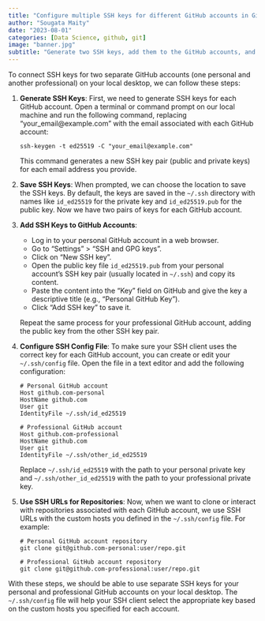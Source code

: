 ```yaml
---
title: "Configure multiple SSH keys for different GitHub accounts in Git."
author: "Sougata Maity"
date: "2023-08-01"
categories: [Data Science, github, git]
image: "banner.jpg"
subtitle: "Generate two SSH keys, add them to the GitHub accounts, and set up `~/.ssh/config` to associate each key with the corresponding account."
---
```



To connect SSH keys for two separate GitHub accounts (one personal and another professional) on your local desktop, we can follow these steps:

1. **Generate SSH Keys**: First, we need to generate SSH keys for each GitHub account. Open a terminal or command prompt on our local machine and run the following command, replacing "your_email@example.com" with the email associated with each GitHub account:
   ```
   ssh-keygen -t ed25519 -C "your_email@example.com"
   ```

   This command generates a new SSH key pair (public and private keys) for each email address you provide.

2. **Save SSH Keys**: When prompted, we can choose the location to save the SSH keys. By default, the keys are saved in the `~/.ssh` directory with names like `id_ed25519` for the private key and `id_ed25519.pub` for the public key. Now we have two pairs of keys for each GitHub account.

3. **Add SSH Keys to GitHub Accounts**:
   - Log in to your personal GitHub account in a web browser.
   - Go to "Settings" > "SSH and GPG keys".
   - Click on "New SSH key".
   - Open the public key file `id_ed25519.pub` from your personal account's SSH key pair (usually located in `~/.ssh`) and copy its content.
   - Paste the content into the "Key" field on GitHub and give the key a descriptive title (e.g., "Personal GitHub Key").
   - Click "Add SSH key" to save it.

   Repeat the same process for your professional GitHub account, adding the public key from the other SSH key pair.

4. **Configure SSH Config File**: To make sure your SSH client uses the correct key for each GitHub account, you can create or edit your `~/.ssh/config` file. Open the file in a text editor and add the following configuration:

   ```
   # Personal GitHub account
   Host github.com-personal
   HostName github.com
   User git
   IdentityFile ~/.ssh/id_ed25519

   # Professional GitHub account
   Host github.com-professional
   HostName github.com
   User git
   IdentityFile ~/.ssh/other_id_ed25519
   ```

   Replace `~/.ssh/id_ed25519` with the path to your personal private key and `~/.ssh/other_id_ed25519` with the path to your professional private key.

5. **Use SSH URLs for Repositories**: Now, when we want to clone or interact with repositories associated with each GitHub account, we use SSH URLs with the custom hosts you defined in the `~/.ssh/config` file. For example:
   ```
   # Personal GitHub account repository
   git clone git@github.com-personal:user/repo.git

   # Professional GitHub account repository
   git clone git@github.com-professional:user/repo.git
   ```

With these steps, we should be able to use separate SSH keys for your personal and professional GitHub accounts on your local desktop. The `~/.ssh/config` file will help your SSH client select the appropriate key based on the custom hosts you specified for each account.
